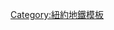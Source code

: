 {{鐵道路線|
| 模板名稱 = 紐約地鐵B線
| 名稱 = [[File:NYCS-bull-trans-B.svg|紐約地鐵B線|30px]] [[紐約地鐵B線]]
| 代表色 = #ff6319
| 背景顏色 = #FFFFFF
| 車站列表 = [[貝德福德公園林蔭路車站|貝德福德公園林蔭路]] - [[王橋路車站 (IND匯集線)|王橋路]] - [[福德漢姆路車站 (IND匯集線)|福德漢姆路]] - [[182-183街車站|182-183街]] - [[特雷蒙特大道車站|特雷蒙特大道]] - [[174-175街車站|174-175街]] - [[170街車站 (IND匯集線)|170街]] - [[167街車站 (IND匯集線)|167街]] - [[161街-洋基體育場車站|161街-洋基體育場]] - [[155街車站 (IND匯集線)|155街]] - [[145街車站 (IND線)|145街]] - [[135街車站 (IND第八大道線)|135街]] - [[125街車站 (IND第八大道線)|125街]] - [[116街車站 (IND第八大道線)|116街]] - [[教堂公園道-110街車站 (IND第八大道線)|教堂公園道-110街]] - [[103街車站 (IND第八大道線)|103街]] - [[96街車站 (IND第八大道線)|96街]] - [[86街車站 (IND第八大道線)|86街]] - [[81街-自然歷史博物館車站|81街-自然歷史博物館]] - [[72街車站 (IND第八大道線)|72街]] - [[59街-哥倫布圓環車站|59街-哥倫布圓環]] - [[第七大道車站 (IND線)|第七大道]] - [[47-50街-洛克斐勒中心車站|47-50街-洛克斐勒中心]] - [[42街-布萊恩特公園／第五大道車站|42街-布萊恩特公園]] - [[34街-先驅廣場車站|34街-先驅廣場]] - [[西四街-華盛頓廣場車站|西四街-華盛頓廣場]] - [[百老匯-拉法葉街／布利克街車站|百老匯-拉法葉街]] - [[格蘭街車站 (IND第六大道線)|格蘭街]] - [[德卡爾布大道車站 (BMT線)|德卡爾布大道]] - [[大西洋大道-巴克萊中心車站|大西洋大道]] - [[第七大道車站 (BMT布萊頓線)|第七大道]] - [[展望公園車站 (BMT線)|展望公園]] - [[教堂大道車站 (BMT布萊頓線)|教堂大道]] - [[紐科克廣場車站|紐科克廣場]] - [[金斯公路車站 (BMT布萊頓線)|金斯公路]] - [[羊頭灣車站|羊頭灣]] - [[布萊頓海灘車站 (BMT布萊頓線)|布萊頓海灘]]
}}<noinclude>
[[Category:紐約地鐵模板]]
</noinclude>